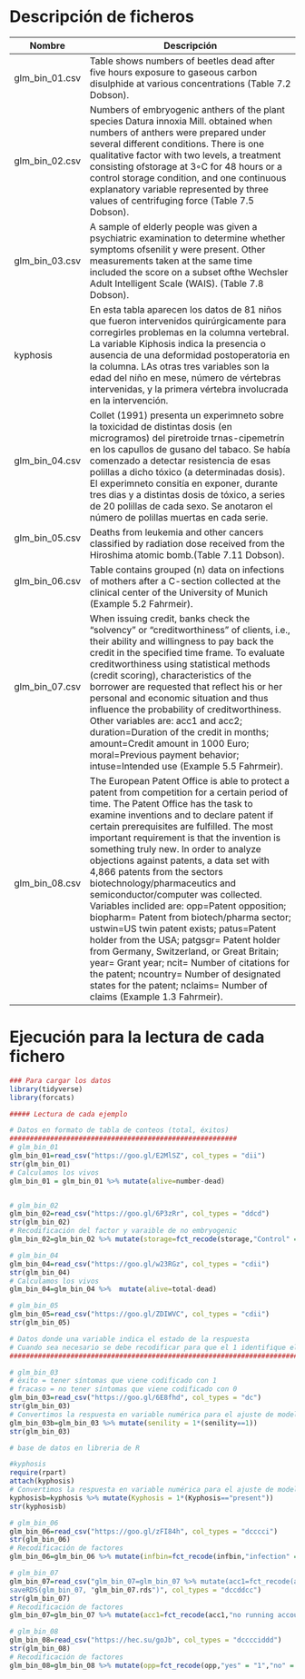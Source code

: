 # Descripción de ficheros

Nombre             | Descripción
-------------------|------------------------------------------------------------
glm_bin_01.csv       |   Table shows numbers of beetles dead after five hours exposure to gaseous carbon disulphide at various concentrations (Table 7.2 Dobson).
glm_bin_02.csv       |   Numbers of embryogenic anthers of the plant species Datura innoxia Mill. obtained when numbers of anthers were prepared under several different conditions. There is one qualitative factor with two levels, a treatment consisting ofstorage at 3◦C for 48 hours or a control storage condition, and one continuous explanatory variable represented by three values of centrifuging force (Table 7.5 Dobson).
glm_bin_03.csv       |   A sample of elderly people was given a psychiatric examination to determine whether symptoms ofsenilit y were present. Other measurements taken at the same time included the score on a subset ofthe Wechsler Adult Intelligent Scale (WAIS). (Table 7.8 Dobson).
kyphosis       |En esta tabla aparecen los datos de 81 niños que fueron intervenidos quirúrgicamente para corregirles problemas en la columna vertebral. La variable Kiphosis indica la presencia o ausencia de una deformidad postoperatoria en la columna. LAs otras tres variables son la edad del niño en mese, número de vértebras intervenidas, y la primera vértebra involucrada en la intervención.
glm_bin_04.csv       |Collet (1991) presenta un experimneto sobre la toxicidad de distintas dosis (en microgramos) del piretroide trnas-cipemetrín en los capullos de gusano del tabaco. Se había comenzado a detectar resistencia de esas polillas a dicho tóxico (a determinadas dosis). El experimneto consitía en exponer, durante tres dias y a distintas dosis de tóxico, a series de 20 polillas de cada sexo. Se anotaron el número de polillas muertas en cada serie.
glm_bin_05.csv       |Deaths from leukemia and other cancers classified by radiation dose received from the Hiroshima atomic bomb.(Table 7.11 Dobson).
glm_bin_06.csv       |Table contains grouped (n) data on infections of mothers after a C-section collected at the clinical center of the University of Munich (Example 5.2 Fahrmeir).
glm_bin_07.csv       |When issuing credit, banks check the “solvency” or “creditworthiness” of clients, i.e., their ability and willingness to pay back the credit in the specified time frame. To evaluate creditworthiness using statistical methods (credit scoring), characteristics of the borrower are requested that reflect his or her personal and economic situation and thus influence the probability of creditworthiness. Other variables are: acc1 and acc2; duration=Duration of the credit in months; amount=Credit amount in 1000 Euro; moral=Previous payment behavior; intuse=Intended use  (Example 5.5 Fahrmeir).
glm_bin_08.csv       | The European Patent Office is able to protect a patent from competition for a certain period of time. The Patent Office has the task to examine inventions and to declare patent if certain prerequisites are fulfilled. The most important requirement is that the invention is something truly new. In order to analyze objections against patents, a data set with 4,866 patents from the sectors biotechnology/pharmaceutics and semiconductor/computer was collected. Variables inclided are: opp=Patent opposition; biopharm= Patent from biotech/pharma sector; ustwin=US twin patent exists; patus=Patent holder from the USA; patgsgr= Patent holder from Germany, Switzerland, or Great Britain; year= Grant year; ncit= Number of citations for the patent; ncountry= Number of designated states for the patent; nclaims= Number of claims  (Example 1.3 Fahrmeir).

# Ejecución para la lectura de cada fichero



```r
### Para cargar los datos
library(tidyverse)
library(forcats)

##### Lectura de cada ejemplo

# Datos en formato de tabla de conteos (total, éxitos)
########################################################
# glm_bin_01
glm_bin_01=read_csv("https://goo.gl/E2MlSZ", col_types = "dii")
str(glm_bin_01)
# Calculamos los vivos
glm_bin_01 = glm_bin_01 %>% mutate(alive=number-dead)


# glm_bin_02
glm_bin_02=read_csv("https://goo.gl/6P3zRr", col_types = "ddcd")
str(glm_bin_02)
# Recodificación del factor y varaible de no embryogenic
glm_bin_02=glm_bin_02 %>% mutate(storage=fct_recode(storage,"Control" = "1","treatment" = "2")) %>% mutate(nembrig=total-embryogenic)

# glm_bin_04
glm_bin_04=read_csv("https://goo.gl/w23RGz", col_types = "cdii")
str(glm_bin_04)
# Calculamos los vivos
glm_bin_04=glm_bin_04 %>%  mutate(alive=total-dead)

# glm_bin_05
glm_bin_05=read_csv("https://goo.gl/ZDIWVC", col_types = "cdii")
str(glm_bin_05)

# Datos donde una variable indica el estado de la respuesta
# Cuando sea necesario se debe recodificar para que el 1 identifique el "éxito" y 0 el "fracaso"
##################################################################################################

# glm_bin_03
# éxito = tener síntomas que viene codificado con 1
# fracaso = no tener síntomas que viene codificado con 0
glm_bin_03=read_csv("https://goo.gl/6E8fhd", col_types = "dc")
str(glm_bin_03)
# Convertimos la respuesta en variable numérica para el ajuste de modelos
glm_bin_03b=glm_bin_03 %>% mutate(senility = 1*(senility==1))
str(glm_bin_03)

# base de datos en libreria de R 

#kyphosis
require(rpart)
attach(kyphosis)
# Convertimos la respuesta en variable numérica para el ajuste de modelos
kyphosisb=kyphosis %>% mutate(Kyphosis = 1*(Kyphosis=="present"))
str(kyphosisb)

# glm_bin_06
glm_bin_06=read_csv("https://goo.gl/zFI84h", col_types = "dcccci")
str(glm_bin_06)
# Recodificación de factores 
glm_bin_06=glm_bin_06 %>% mutate(infbin=fct_recode(infbin,"infection" = "1","no infection" = "0"),NPLAN=fct_recode(NPLAN,"no planned" = "1","planned" = "0"),RISK=fct_recode(RISK,"risk factors existed" = "1","no risk factors" = "0"),ANTIB=fct_recode(ANTIB,"antibiotics" = "1","no antibiotics" = "0")) 

# glm_bin_07
glm_bin_07=read_csv("glm_bin_07=glm_bin_07 %>% mutate(acc1=fct_recode(acc1,"no running account" = "1","good or bad running account" = "0"),acc2=fct_recode(acc2,"good running account" = "1","no or bad running account" = "0"),moral=fct_recode(moral,"good" = "1","bad" = "0"),intuse=fct_recode(intuse,"private" = "1","business" = "0")) 
saveRDS(glm_bin_07, "glm_bin_07.rds")", col_types = "dccddcc")
str(glm_bin_07)
# Recodificación de factores 
glm_bin_07=glm_bin_07 %>% mutate(acc1=fct_recode(acc1,"no running account" = "1","good or bad running account" = "0"),acc2=fct_recode(acc2,"good running account" = "1","no or bad running account" = "0"),moral=fct_recode(moral,"good" = "1","bad" = "0"),intuse=fct_recode(intuse,"private" = "1","business" = "0")) 

# glm_bin_08
glm_bin_08=read_csv("https://hec.su/goJb", col_types = "dcccciddd")
str(glm_bin_08)
# Recodificación de factores 
glm_bin_08=glm_bin_08 %>% mutate(opp=fct_recode(opp,"yes" = "1","no" = "0"),biopharm=fct_recode(biopharm,"yes" = "1","no" ="0"),ustwin=fct_recode(ustwin,"yes" = "1","no" = "0"),patus=fct_recode(patus,"yes" = "1","no" = "0"),patgsgr=fct_recode(patgsgr,"yes" = "1","no" = "0")) 
```

